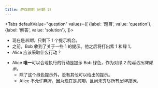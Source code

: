 ```yaml
---
title: 游戏前期（问题 2）
---
```



<BeginnersGuideProgress id="early-game-question-2" />

<Tabs
  defaultValue="question"
  values={[
    {label: '题目', value: 'question'},
    {label: '解答', value: 'solution'},
  ]}>
<TabItem value="question">

- 现在是*前期*。只剩下 1 个提示机会。
- 之前，Bob 收到了关于一些 1 的提示。他之后将打出紫 1 和绿 1。
- Alice 应该采取什么行动？

</TabItem>
<TabItem value="solution">

- Alice **唯一**可以合理执行的行动是提示 Bob 绿色，作为对绿 2 的*延迟出牌提示*。
  - 除了这个绿色提示外，没有其他可以给出的提示。
  - Alice 不允许弃牌，因为现在是*前期*，且尚未穷尽所有*出牌提示*。

</TabItem>
</Tabs>

<EarlyGameQuestion2 />
